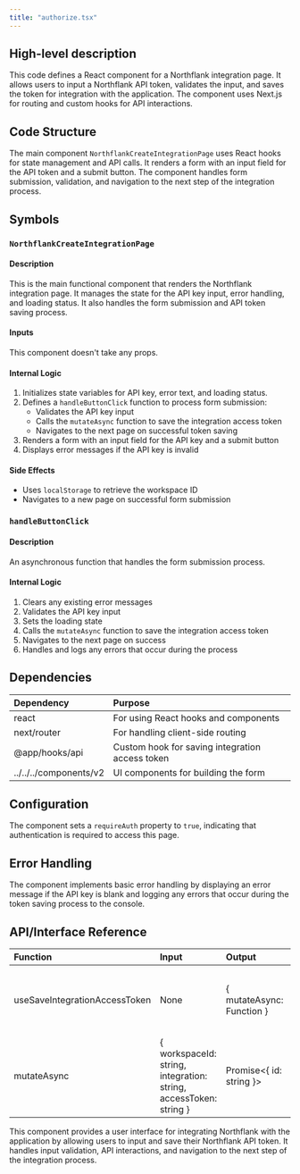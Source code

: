 ```yaml
---
title: "authorize.tsx"
---
```


## High-level description
This code defines a React component for a Northflank integration page. It allows users to input a Northflank API token, validates the input, and saves the token for integration with the application. The component uses Next.js for routing and custom hooks for API interactions.

## Code Structure
The main component `NorthflankCreateIntegrationPage` uses React hooks for state management and API calls. It renders a form with an input field for the API token and a submit button. The component handles form submission, validation, and navigation to the next step of the integration process.

## Symbols

### `NorthflankCreateIntegrationPage`
#### Description
This is the main functional component that renders the Northflank integration page. It manages the state for the API key input, error handling, and loading status. It also handles the form submission and API token saving process.

#### Inputs
This component doesn't take any props.

#### Internal Logic
1. Initializes state variables for API key, error text, and loading status.
2. Defines a `handleButtonClick` function to process form submission:
   - Validates the API key input
   - Calls the `mutateAsync` function to save the integration access token
   - Navigates to the next page on successful token saving
3. Renders a form with an input field for the API key and a submit button
4. Displays error messages if the API key is invalid

#### Side Effects
- Uses `localStorage` to retrieve the workspace ID
- Navigates to a new page on successful form submission

### `handleButtonClick`
#### Description
An asynchronous function that handles the form submission process.

#### Internal Logic
1. Clears any existing error messages
2. Validates the API key input
3. Sets the loading state
4. Calls the `mutateAsync` function to save the integration access token
5. Navigates to the next page on success
6. Handles and logs any errors that occur during the process

## Dependencies
| Dependency | Purpose |
|:-----------|:--------|
| react | For using React hooks and components |
| next/router | For handling client-side routing |
| @app/hooks/api | Custom hook for saving integration access token |
| ../../../components/v2 | UI components for building the form |

## Configuration
The component sets a `requireAuth` property to `true`, indicating that authentication is required to access this page.

## Error Handling
The component implements basic error handling by displaying an error message if the API key is blank and logging any errors that occur during the token saving process to the console.

## API/Interface Reference
| Function | Input | Output | Description |
|:---------|:------|:-------|:------------|
| useSaveIntegrationAccessToken | None | { mutateAsync: Function } | Custom hook for saving the integration access token |
| mutateAsync | { workspaceId: string, integration: string, accessToken: string } | Promise&lt;{ id: string }&gt; | Saves the integration access token and returns the integration auth ID |

This component provides a user interface for integrating Northflank with the application by allowing users to input and save their Northflank API token. It handles input validation, API interactions, and navigation to the next step of the integration process.